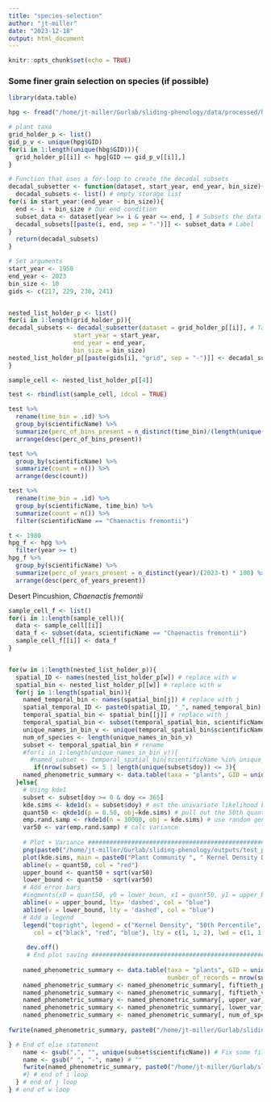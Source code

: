 ```yaml
---
title: "species-selection"
author: "jt-miller"
date: "2023-12-18"
output: html_document
---
```


```r
knitr::opts_chunk$set(echo = TRUE)
```

### Some finer grain selection on species (if possible)

```r
library(data.table)
```

```r
hpg <- fread("/home/jt-miller/Gurlab/sliding-phenology/data/processed/high-coverage-plant-data.csv")
```

```r
# plant taxa
grid_holder_p <- list()
gid_p_v <- unique(hpg$GID)
for(i in 1:length(unique(hbg$GID))){
  grid_holder_p[[i]] <- hpg[GID == gid_p_v[[i]],]
}

# Function that uses a for-loop to create the decadal subsets
decadal_subsetter <- function(dataset, start_year, end_year, bin_size){
  decadal_subsets <- list() # empty storage list
for(i in start_year:(end_year - bin_size)){
  end <- i + bin_size # Our end condition 
  subset_data <- dataset[year >= i & year <= end, ] # Subsets the data into bins on a decadal sliding scale
  decadal_subsets[[paste(i, end, sep = "-")]] <- subset_data # Label
}
  return(decadal_subsets)
}

# Set arguments
start_year <- 1950
end_year <- 2023
bin_size <- 10
gids <- c(217, 229, 230, 241)


nested_list_holder_p <- list()
for(i in 1:length(grid_holder_p)){
decadal_subsets <- decadal_subsetter(dataset = grid_holder_p[[i]], # Take the ith grid and do the decadal subsetting  
                  start_year = start_year, 
                  end_year = end_year, 
                  bin_size = bin_size)
nested_list_holder_p[[paste(gids[i], "grid", sep = "-")]] <- decadal_subsets
}
```

```r
sample_cell <- nested_list_holder_p[[4]]

test <- rbindlist(sample_cell, idcol = TRUE)

test %>% 
  rename(time_bin = .id) %>% 
  group_by(scientificName) %>% 
  summarize(perc_of_bins_present = n_distinct(time_bin)/(length(unique(time_bin))) * 100) %>% 
  arrange(desc(perc_of_bins_present))

test %>% 
  group_by(scientificName) %>% 
  summarize(count = n()) %>% 
  arrange(desc(count))

test %>% 
  rename(time_bin = .id) %>%  
  group_by(scientificName, time_bin) %>%
  summarize(count = n()) %>% 
  filter(scientificName == "Chaenactis fremontii")
```


```r
t <- 1980
hpg_f <- hpg %>% 
  filter(year >= t)
hpg_f %>% 
  group_by(scientificName) %>% 
  summarize(perc_of_years_present = n_distinct(year)/(2023-t) * 100) %>% 
  arrange(desc(perc_of_years_present))
```

Desert Pincushion, *Chaenactis fremontii*
```r
sample_cell_f <- list()
for(i in 1:length(sample_cell)){
  data <- sample_cell[[i]]
  data_f <- subset(data, scientificName == "Chaenactis fremontii")
  sample_cell_f[[i]] <- data_f
}


for(w in 1:length(nested_list_holder_p)){
  spatial_ID <- names(nested_list_holder_p[w]) # replace with w
  spatial_bin <- nested_list_holder_p[[w]] # replace with w 
  for(j in 1:length(spatial_bin)){
    named_temporal_bin <- names(spatial_bin[j]) # replace with j
    spatial_temporal_ID <- paste0(spatial_ID, "_", named_temporal_bin)
    temporal_spatial_bin <- spatial_bin[[j]] # replace with j
    temporal_spatial_bin <- subset(temporal_spatial_bin, scientificName %in% c("Chaenactis fremontii", "Abronia villosa", "Encelia farinosa", "Rafinesquia neomexicana"))
    unique_names_in_bin_v <- unique(temporal_spatial_bin$scientificName) # extract a vector of uniq scientific names from bin
    num_of_species <- length(unique_names_in_bin_v)
    subset <- temporal_spatial_bin # rename
    #for(i in 1:length(unique_names_in_bin_v)){
      #named_subset <- temporal_spatial_bin[scientificName %in% unique_names_in_bin_v[i]] # replace with i
       if(nrow(subset) <= 5 | length(unique(subset$doy)) <= 3){
    named_phenometric_summary <- data.table(taxa = "plants", GID = unique(subset$GID), number_of_records = nrow(subset), fiftieth_percentile = NA, fiftieth_var = NA, upper_var_bound = NA, lower_var_bound = NA)
  }else{
    # Using kde1
    subset <- subset[doy >= 0 & doy <= 365]
    kde.sims <- kde1d(x = subset$doy) # est the univariate likelihood kernel density. xmin = 0, xmax = 365
    quant50 <- qkde1d(p = 0.50, obj=kde.sims) # pull out the 50th quantile
    emp.rand.samp <- rkde1d(n = 10000, obj = kde.sims) # use random generation to find variance
    var50 <- var(emp.rand.samp) # calc variance
    
    # Plot + Variance #############################################################################################################
    png(paste0("/home/jt-miller/Gurlab/sliding-phenology/outputs/test_plots/", "sample-annuals", "_", spatial_temporal_ID, ".png"), width = 800, height = 600)
    plot(kde.sims, main = paste0("Plant Community ", " Kernel Density Distribution for Time Bin ", spatial_temporal_ID), xlab = "day of year", xlim = c(0,365))
    abline(v = quant50, col = "red")
    upper_bound <- quant50 + sqrt(var50)
    lower_bound <- quant50 - sqrt(var50)
    # Add error bars
    #segments(x0 = quant50, y0 = lower_boun, x1 = quant50, y1 = upper_bound, col = "blue", lwd = 2)
    abline(v = upper_bound, lty= 'dashed', col = "blue")
    abline(v = lower_bound, lty = 'dashed', col = "blue")
    # Add a legend
    legend("topright", legend = c("Kernel Density", "50th Percentile", "Variance"),
       col = c("black", "red", "blue"), lty = c(1, 1, 2), lwd = c(1, 1, 2), cex = 0.9)
   
     dev.off() 
     # End plot saving ##################################################################################################
    
    named_phenometric_summary <- data.table(taxa = "plants", GID = unique(subset$GID),
                                            number_of_records = nrow(subset), time_bin = named_temporal_bin)
    named_phenometric_summary <- named_phenometric_summary[, fiftieth_percentile := quant50]
    named_phenometric_summary <- named_phenometric_summary[, fiftieth_var := var50]
    named_phenometric_summary <- named_phenometric_summary[, upper_var_bound := upper_bound]
    named_phenometric_summary <- named_phenometric_summary[, lower_var_bound := lower_bound]
    named_phenometric_summary <- named_phenometric_summary[, num_of_species := num_of_species]
  
fwrite(named_phenometric_summary, paste0("/home/jt-miller/Gurlab/sliding-phenology/outputs/test_tables/", "sample_annuals", "_", spatial_temporal_ID, ".csv"))

} # End of else statement
    name <- gsub(",", "", unique(subset$scientificName)) # Fix some file naming shennanigans
    name <- gsub(" ", "-", name) # ""
    fwrite(named_phenometric_summary, paste0("/home/jt-miller/Gurlab/sliding-phenology/outputs/test_tables/", "sample_annuals", "_", spatial_temporal_ID, ".csv"))
    #} # end of i loop
  } # end of j loop
} # end of w loop

```

